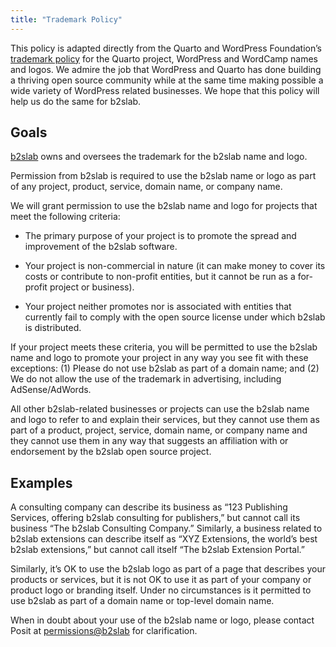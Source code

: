```yaml
---
title: "Trademark Policy"
---
```


::: {.callout-note appearance="simple"}
This policy is adapted directly from the Quarto and  WordPress Foundation's [trademark policy](https://wordpressfoundation.org/trademark-policy/) for the Quarto project, WordPress and WordCamp names and logos. We admire the job that WordPress and Quarto has done building a thriving open source community while at the same time making possible a wide variety of WordPress related businesses. We hope that this policy will help us do the same for b2slab.
:::

## Goals

[b2slab](https://b2slab.upc.edu/) owns and oversees the trademark for the b2slab name and logo.  


Permission from b2slab is required to use the b2slab name or logo as part of any project, product, service, domain name, or company name.

We will grant permission to use the b2slab name and logo for projects that meet the following criteria:

-   The primary purpose of your project is to promote the spread and improvement of the b2slab software.

-   Your project is non-commercial in nature (it can make money to cover its costs or contribute to non-profit entities, but it cannot be run as a for-profit project or business).

-   Your project neither promotes nor is associated with entities that currently fail to comply with the open source license under which b2slab is distributed.

If your project meets these criteria, you will be permitted to use the b2slab name and logo to promote your project in any way you see fit with these exceptions: (1) Please do not use b2slab as part of a domain name; and (2) We do not allow the use of the trademark in advertising, including AdSense/AdWords.

All other b2slab-related businesses or projects can use the b2slab name and logo to refer to and explain their services, but they cannot use them as part of a product, project, service, domain name, or company name and they cannot use them in any way that suggests an affiliation with or endorsement by the b2slab open source project.

## Examples

A consulting company can describe its business as "123 Publishing Services, offering b2slab consulting for publishers," but cannot call its business "The b2slab Consulting Company." Similarly, a business related to b2slab extensions can describe itself as "XYZ Extensions, the world's best b2slab extensions," but cannot call itself "The b2slab Extension Portal."

Similarly, it's OK to use the b2slab logo as part of a page that describes your products or services, but it is not OK to use it as part of your company or product logo or branding itself. Under no circumstances is it permitted to use b2slab as part of a domain name or top-level domain name.

When in doubt about your use of the b2slab name or logo, please contact Posit at [permissions\@b2slab](mailto:alexandre.perera@upc.edu) for clarification.
